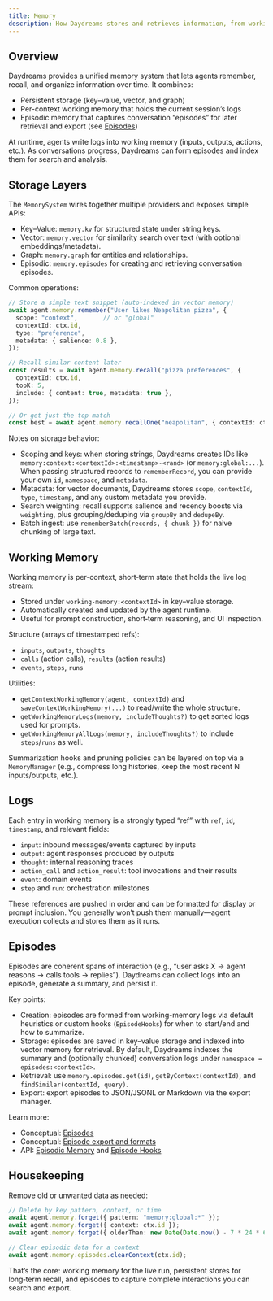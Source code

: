 ```yaml
---
title: Memory
description: How Daydreams stores and retrieves information, from working memory and logs to persistent memories and episodes.
---
```


## Overview

Daydreams provides a unified memory system that lets agents remember, recall, and organize information over time. It combines:
- Persistent storage (key–value, vector, and graph)
- Per-context working memory that holds the current session’s logs
- Episodic memory that captures conversation “episodes” for later retrieval and export (see [Episodes](/docs/core/concepts/episodes))

At runtime, agents write logs into working memory (inputs, outputs, actions, etc.). As conversations progress, Daydreams can form episodes and index them for search and analysis.

## Storage Layers

The `MemorySystem` wires together multiple providers and exposes simple APIs:
- Key–Value: `memory.kv` for structured state under string keys.
- Vector: `memory.vector` for similarity search over text (with optional embeddings/metadata).
- Graph: `memory.graph` for entities and relationships.
- Episodic: `memory.episodes` for creating and retrieving conversation episodes.

Common operations:

```ts title="remember-and-recall.ts"
// Store a simple text snippet (auto-indexed in vector memory)
await agent.memory.remember("User likes Neapolitan pizza", {
  scope: "context",       // or "global"
  contextId: ctx.id,
  type: "preference",
  metadata: { salience: 0.8 },
});

// Recall similar content later
const results = await agent.memory.recall("pizza preferences", {
  contextId: ctx.id,
  topK: 5,
  include: { content: true, metadata: true },
});

// Or get just the top match
const best = await agent.memory.recallOne("neapolitan", { contextId: ctx.id });
```

Notes on storage behavior:
- Scoping and keys: when storing strings, Daydreams creates IDs like `memory:context:<contextId>:<timestamp>-<rand>` (or `memory:global:...`). When passing structured records to `rememberRecord`, you can provide your own `id`, `namespace`, and `metadata`.
- Metadata: for vector documents, Daydreams stores `scope`, `contextId`, `type`, `timestamp`, and any custom metadata you provide.
- Search weighting: recall supports salience and recency boosts via `weighting`, plus grouping/deduping via `groupBy` and `dedupeBy`.
- Batch ingest: use `rememberBatch(records, { chunk })` for naive chunking of large text.

## Working Memory

Working memory is per-context, short‑term state that holds the live log stream:
- Stored under `working-memory:<contextId>` in key–value storage.
- Automatically created and updated by the agent runtime.
- Useful for prompt construction, short‑term reasoning, and UI inspection.

Structure (arrays of timestamped refs):
- `inputs`, `outputs`, `thoughts`
- `calls` (action calls), `results` (action results)
- `events`, `steps`, `runs`

Utilities:
- `getContextWorkingMemory(agent, contextId)` and `saveContextWorkingMemory(...)` to read/write the whole structure.
- `getWorkingMemoryLogs(memory, includeThoughts?)` to get sorted logs used for prompts.
- `getWorkingMemoryAllLogs(memory, includeThoughts?)` to include `steps`/`runs` as well.

Summarization hooks and pruning policies can be layered on top via a `MemoryManager` (e.g., compress long histories, keep the most recent N inputs/outputs, etc.).

## Logs

Each entry in working memory is a strongly typed “ref” with `ref`, `id`, `timestamp`, and relevant fields:
- `input`: inbound messages/events captured by inputs
- `output`: agent responses produced by outputs
- `thought`: internal reasoning traces
- `action_call` and `action_result`: tool invocations and their results
- `event`: domain events
- `step` and `run`: orchestration milestones

These references are pushed in order and can be formatted for display or prompt inclusion. You generally won’t push them manually—agent execution collects and stores them as it runs.

## Episodes

Episodes are coherent spans of interaction (e.g., “user asks X → agent reasons → calls tools → replies”). Daydreams can collect logs into an episode, generate a summary, and persist it.

Key points:
- Creation: episodes are formed from working-memory logs via default heuristics or custom hooks (`EpisodeHooks`) for when to start/end and how to summarize.
- Storage: episodes are saved in key–value storage and indexed into vector memory for retrieval. By default, Daydreams indexes the summary and (optionally chunked) conversation logs under `namespace = episodes:<contextId>`.
- Retrieval: use `memory.episodes.get(id)`, `getByContext(contextId)`, and `findSimilar(contextId, query)`.
- Export: export episodes to JSON/JSONL or Markdown via the export manager.

Learn more:
- Conceptual: [Episodes](/docs/core/concepts/episodes)
- Conceptual: [Episode export and formats](/docs/core/concepts/episode-export)
- API: [Episodic Memory](/docs/api/EpisodicMemory) and [Episode Hooks](/docs/api/EpisodeHooks)

## Housekeeping

Remove old or unwanted data as needed:

```ts title="cleanup.ts"
// Delete by key pattern, context, or time
await agent.memory.forget({ pattern: "memory:global:*" });
await agent.memory.forget({ context: ctx.id });
await agent.memory.forget({ olderThan: new Date(Date.now() - 7 * 24 * 60 * 60 * 1000) });

// Clear episodic data for a context
await agent.memory.episodes.clearContext(ctx.id);
```

That’s the core: working memory for the live run, persistent stores for long‑term recall, and episodes to capture complete interactions you can search and export.
